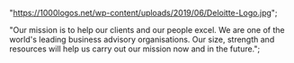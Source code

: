   "https://1000logos.net/wp-content/uploads/2019/06/Deloitte-Logo.jpg";

  "Our mission is to help our clients and our people excel. We are one of the world's leading business advisory organisations. Our size, strength and resources will help us carry out our mission now and in the future.";

